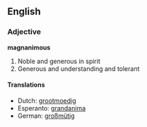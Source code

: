 ==English==
===Adjective===
'''magnanimous'''

#Noble and generous in spirit
#Generous and understanding and tolerant

====Translations====
*Dutch: [[grootmoedig]]
*Esperanto: [[grandanima]]
*German: [[großmütig]]